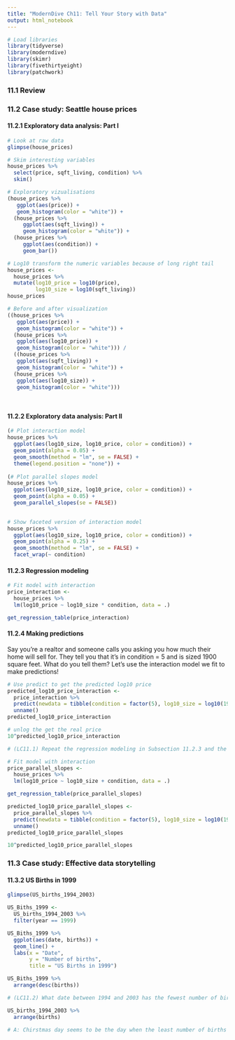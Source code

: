---
title: "ModernDive Ch11: Tell Your Story with Data"
output: html_notebook
---

```{r}
# Load libraries
library(tidyverse)
library(moderndive)
library(skimr)
library(fivethirtyeight)
library(patchwork)
```

### 11.1 Review

### 11.2 Case study: Seattle house prices
#### 11.2.1 Exploratory data analysis: Part I

```{r}
# Look at raw data
glimpse(house_prices)
```

```{r}
# Skim interesting variables
house_prices %>% 
  select(price, sqft_living, condition) %>% 
  skim()
```

```{r}
# Exploratory vizualisations
(house_prices %>% 
   ggplot(aes(price)) +
   geom_histogram(color = "white")) +
  (house_prices %>% 
     ggplot(aes(sqft_living)) +
     geom_histogram(color = "white")) +
  (house_prices %>% 
     ggplot(aes(condition)) +
     geom_bar())
```
```{r}
# Log10 transform the numeric variables because of long right tail
house_prices <-
  house_prices %>% 
  mutate(log10_price = log10(price),
         log10_size = log10(sqft_living))
house_prices
```

```{r}
# Before and after visualization
((house_prices %>% 
   ggplot(aes(price)) +
   geom_histogram(color = "white")) +
  (house_prices %>% 
   ggplot(aes(log10_price)) +
   geom_histogram(color = "white"))) /
  ((house_prices %>% 
   ggplot(aes(sqft_living)) +
   geom_histogram(color = "white")) +
  (house_prices %>% 
   ggplot(aes(log10_size)) +
   geom_histogram(color = "white")))
  
  
```

#### 11.2.2 Exploratory data analysis: Part II

```{r}
(# Plot interaction model
house_prices %>% 
  ggplot(aes(log10_size, log10_price, color = condition)) +
  geom_point(alpha = 0.05) +
  geom_smooth(method = "lm", se = FALSE) +
  theme(legend.position = "none")) +
  
(# Plot parallel slopes model
house_prices %>% 
  ggplot(aes(log10_size, log10_price, color = condition)) +
  geom_point(alpha = 0.05) +
  geom_parallel_slopes(se = FALSE))
  
```

```{r}
# Show faceted version of interaction model
house_prices %>% 
  ggplot(aes(log10_size, log10_price, color = condition)) +
  geom_point(alpha = 0.25) +
  geom_smooth(method = "lm", se = FALSE) +
  facet_wrap(~ condition)
```

#### 11.2.3 Regression modeling

```{r}
# Fit model with interaction
price_interaction <-
  house_prices %>% 
  lm(log10_price ~ log10_size * condition, data = .)

get_regression_table(price_interaction)
```

#### 11.2.4 Making predictions

Say you’re a realtor and someone calls you asking you how much their home will sell for. They tell you that it’s in condition = 5 and is sized 1900 square feet. What do you tell them? Let’s use the interaction model we fit to make predictions!

```{r}
# Use predict to get the predicted log10 price
predicted_log10_price_interaction <-
  price_interaction %>% 
  predict(newdata = tibble(condition = factor(5), log10_size = log10(1900))) %>% 
  unname()
predicted_log10_price_interaction
```

```{r}
# unlog the get the real price
10^predicted_log10_price_interaction
```


```{r}
# (LC11.1) Repeat the regression modeling in Subsection 11.2.3 and the prediction making you just did on the house of condition 5 and size 1900 square feet in Subsection 11.2.4, but using the parallel slopes model you visualized in Figure 11.6. Show that it’s $524,807!

# Fit model with interaction
price_parallel_slopes <-
  house_prices %>% 
  lm(log10_price ~ log10_size + condition, data = .)

get_regression_table(price_parallel_slopes)
```
```{r}
predicted_log10_price_parallel_slopes <-
  price_parallel_slopes %>% 
  predict(newdata = tibble(condition = factor(5), log10_size = log10(1900))) %>% 
  unname()
predicted_log10_price_parallel_slopes
```
```{r}
10^predicted_log10_price_parallel_slopes
```

### 11.3 Case study: Effective data storytelling

#### 11.3.2 US Births in 1999

```{r}
glimpse(US_births_1994_2003)
```

```{r}
US_Biths_1999 <-
  US_births_1994_2003 %>% 
  filter(year == 1999)
```

```{r}
US_Biths_1999 %>% 
  ggplot(aes(date, births)) +
  geom_line() +
  labs(x = "Date", 
       y = "Number of births", 
       title = "US Births in 1999")
```

```{r}
US_Biths_1999 %>% 
  arrange(desc(births))
```

```{r}
# (LC11.2) What date between 1994 and 2003 has the fewest number of births in the US? What story could you tell about why this is the case?

US_births_1994_2003 %>% 
  arrange(births)

# A: Chirstmas day seems to be the day when the least number of births occur.
```



